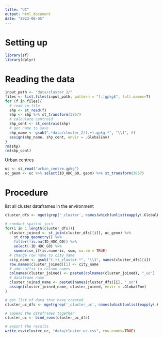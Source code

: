 ---
title: "UC"
output: html_document
date: "2023-08-05"
---

# Setting up

```{r}
library(sf)
library(dplyr)
```

# Reading the data

```{r}
input_path <- "data/cluster_2/"
files <- list.files(input_path, pattern = "[.]gpkg$", full.names=T)
for (f in files){
  # read in file
  shp <- st_read(f) 
  shp <- shp %>% st_transform(3857)
  # calculate centroid 
  shp_cent <- st_centroid(shp)
  # get name to save
  shp_name <- gsub(".*data/cluster_2/(.+).gpkg.*", "\\1", f)
  assign(shp_name, shp_cent, envir = .GlobalEnv)
}
rm(shp)
rm(shp_cent)
```

Urban centres

```{r}
uc <- st_read("urban_centre.gpkg") 
uc_geom <- uc %>% select(ID_HDC_G0, geom) %>% st_transform(3857)
```

# Procedure

list all cluster dataframes in the environment 

```{r}
cluster_dfs <- mget(grep('_cluster', names(which(unlist(eapply(.GlobalEnv, is.data.frame)))), value = TRUE))
```

```{r}
# conduct spatial join
for(i in 1:length(cluster_dfs)){
  cluster_joined <- st_join(cluster_dfs[[i]], uc_geom) %>%
    st_drop_geometry() %>%
    filter(!is.na(ID_HDC_G0)) %>%
    select(-ID_HDC_G0) %>% 
    summarise_if(is.numeric, sum, na.rm = TRUE)
  # change row name to city_name 
  city_name <- gsub("(.+)_cluster.*", "\\1", names(cluster_dfs)[i])
  row.names(cluster_joined)[1] <- city_name
  # add suffix to column names 
  colnames(cluster_joined) <- paste0(colnames(cluster_joined), "_uc")
  # dataframe name
  cluster_joined_name <- paste0(names(cluster_dfs)[i], "_uc")
  assign(cluster_joined_name, cluster_joined, envir = .GlobalEnv)
}
```

```{r}
# get list of data that have created 
cluster_uc_dfs <- mget(grep('_cluster_uc', names(which(unlist(eapply(.GlobalEnv,is.data.frame)))), value = TRUE))
```

```{r}
# append the dataframes together
cluster_uc <- bind_rows(cluster_uc_dfs)
```

```{r}
# export the results
write.csv(cluster_uc, "data/cluster_uc.csv", row.names=TRUE)
```

